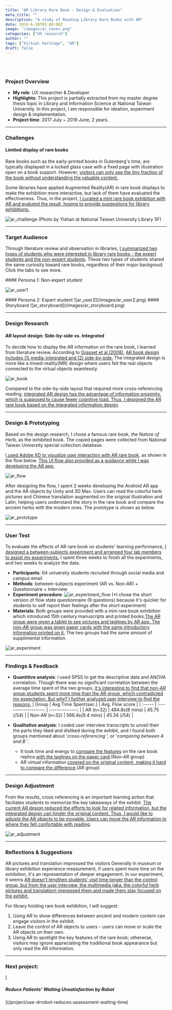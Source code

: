 ```yaml
---
title: "AR Library Rare Book - Design & Evaluation"
meta_title: ""
description: "A study of Reading Library Rare Books with AR"
date: 2019-6-30T05:00:00Z
image: "/images/ar_cover.png"
categories: ["UX research"]
author: ""
tags: ["Virtual heritage", "AR"]
draft: false
---
```


<br />
<br />

### Project Overview

- **My role**: UX researcher & Developer
- **Highlights**:
  This project is partially extracted from my master degree thesis topic in Library and Information Science at National Taiwan University. In this project, I am responsible for ideation, experiment design & implementation.
- **Project time**: 2017 July ~ 2019 June, 2 years.<br/>

---

### Challenges

#### Limited display of rare books

Rare books such as the early-printed books in Gutenberg's time, are typically displayed in a locked glass case with a fixed page with illustration open on a book support. However, <ins>visitors can only see the tiny fraction of the book without understanding the valuable content.</ins>

Some libraries have applied Augmented Reality(AR) in rare book displays to make the exhibition more interactive, but lack of them have evaluated the effectiveness. Thus, in the project, <ins>I curated a mini rare book exhibition with AR and evaluted the result, hoping to provide suggestions for library exhibitions.</ins>

![ar_challenge](/images/ar_challenge.png)
(Photo by Yishan at National Taiwan University Library 5F)

---

### Target Audience

Through literature review and observation in libraries, <ins>I summarized two types of students who were interested in library rare books - the expert students and the non-expert students</ins>. These two types of students shared the same curiosity toward rare books, regardless of their major backgroud. Click the tabs to see more.

<Tabs client:load>
<Tab name="Persona 1">
#### Persona 1: Non-expert student

![ar_user1](/images/ar_user1.png)

</Tab>

<Tab name="Persona 2">
  #### Persona 2: Expert student ![ar_user2](/images/ar_user2.png)
</Tab>

<Tab name="Storyboard">
  #### Storyboard ![ar_storyboard](/images/ar_storyboard.png)
</Tab>

</Tabs>

---

### Design Research

#### AR layout design: Side-by-side vs. Integrated

To decide how to display the AR information on the rare book, I learned from literature review. According to [Grasset et al.(2008)](Reality_Book_Is_It_Still_a_Real_Book), <ins>AR book design includes (1) media-integrated and (2) side-by-side.</ins> The integrated design is more like a mixed-reality(MR) design where users felt the real objects connected to the virtual objects seamlessly.

![ar_book](/images/ar_book.png)

Compared to the side-by-side layout that required more cross-referencing reading, <ins>integrated AR design has the advantage of information proximity, which is supposed to cause fewer cognitive load. Thus, I designed the AR rare book based on the integrated information design</ins>.

---

### Design & Prototyping

Based on the design research, I chose a famous rare book, _the Nature of Herb_, as the exhibited book. The copied pages were collected from National Taiwan University special collection database.

<ins>I used Adobe XD to visualize user interaction with AR rare book</ins>, as
shown in the flow below. <ins>This UI flow also provided as a guidance while I was developing the AR app.</ins>

![ar_flow](/images/ar_flow.png)

After designing the flow, I spent 2 weeks developing the Android AR app and the AR objects by Unity and 3D Max. Users can read the colorful herb pictures and Chinese translation augmented on the original illustration and Latin, helping users understand the story in the rare book and compare the ancient herbs with the modern ones. The prototype is shown as below.

![ar_prototype](/images/ar_hifi.gif)

---

### User Test

To evaluate the effects of AR rare book on students' learning performance, <ins>I designed a between-subjects experiment and arranged four lab members to assist my experiments.</ins> I spent three weeks to finish all the experiments, and two weeks to analyze
the data.

- **Participants**: 64 university students recruited through social media and campus email
- **Methods**: between-subjects experiment (AR vs. Non-AR) + Questionnaire + Interview
- **Experiment procedure**:
  ![ar_experiment_flow](/images/ar_experiment_flow.png)
  (\*I chose the short version of flow state questionnaire (9 questions) because it's quicker for students to self report their feelings after the short experiment)
- **Materials**: Both groups were provided with a mini rare book exhibition which introduced 15th century manuscripts and printed books.<ins>The AR group were given a tablet to see pictures and taglines by AR app. The non-AR group was given paper cards with the same introductory information printed on it.</ins> The two groups had the same amount of supplimental information.

![ar_experiment](/images/ar_experiment.png)

---

### Findings & Feedback

- **Quantitive analysis**:
  I used SPSS to get the descriptive data and ANOVA correlation. Though there was no significant correlation between the average time spent of the two groups, <ins>it's interesting to find that non-AR group students spent more time than the AR group, which contradicted my expectation. But why? I further analyzed user interview to find the reasons.</ins>
  | Group | Avg Time Spent(sec.) | Avg. Flow score |
  | :----- | :------------------: | :-------------: |
  | AR (n=32) | 484.8s(8 mins) | 45.75 (/54) |
  | Non-AR (n=32) | 566.4s(9.4 mins) | 45.34 (/54) |

- **Qualitative analysis**:
  I coded user interview transcripts to unveil their the parts they liked and disliked during the exhibit, and I found both groups mentioned about '_cross-referencing_ ', or '_comparing between A and B_ '.

  - It took time and energy to <ins>compare the features</ins> on the rare book replica <ins>with the taglines on the paper card</ins>.(Non-AR group)
  - AR virtual information <ins>covered on the original content, making it hard to compare the difference</ins>.(AR group)

---

### Design Adjustment

From the results, cross referencing is an important learning action that faciliates students to memorize the key takeaways of the exhibit. <ins>The current AR design reduced the efforts to look for related information, but the integrated design can hinder the original content. Thus, I would like to adjuste the AR objects to be movable. Users can move the AR information to where they felt confortable with reading</ins>.

![ar_adjustment](/images/ar_adjustment.png)

---

### Reflections & Suggestions

AR pictures and translation impressed the visitors
Generally in museum or library exhibition experience measurement, if users spent more time on the exhibition, it's an representation of deeper engagement. In our experiment, it seems <ins>AR doesn't lengthen students' visit time longer than the control group, but from the user interview, the multimedia (aka. the colorful herb pictures and translation) impressed them and made them stay focused on the exhibit.</ins>

For library holding rare book exhibition, I will suggest:

1. Using AR to show differences between ancient and modern content can engage visitors in the exhibit.
2. Leave the control of AR objects to users - users can move or scale the AR objects on their own.
3. Using AR to spotlight the key features of the rare book; otherwise, visitors may ignore appreciating the traditional book appearance but only read the AR information.

---

<h3>Next project:</h3> [<h5>
  Reduce Patients' Waiting Unsatisfaction by Robot
</h5>](/project/use-drrobot-reduces-assessment-waiting-time)
